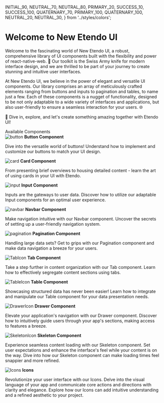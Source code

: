 
  INITIAL_90,
  NEUTRAL_70,
  NEUTRAL_80,
  PRIMARY_20,
  SUCCESS_10,
  SUCCESS_100,
  QUATERNARY_70,
  PRIMARY_100,
  QUATERNARY_100,
  NEUTRAL_20,
  NEUTRAL_30,
} from '../styles/colors';

<Meta title="Introduction/Documentation" />

<style>
  {`
    .inter {
      font-family: 'Inter', 'sans-serif';
    }

    .subheading {
      font-weight: 700;
      font-size: 13px;
      color: ${NEUTRAL_70};
      letter-spacing: 6px;
      line-height: 24px;
      text-transform: uppercase;
      margin-bottom: 12px;
      margin-top: 40px;
    }

    .link-list {
      display: grid;
      grid-template-columns: repeat(3, 1fr);
      row-gap: 10px;
      column-gap: 1.5rem;
    }

    @media (max-width: 620px) {
      .link-list {
        grid-template-columns: 1fr;
      }
    }

    .link-item {
      display: flex;
      flex-direction: column;
      align-items: center;
      padding: 20px;
      padding-bottom: 0px;
      border-radius: 5px;
      border: 1px solid transparent;
      transition: background 150ms ease-out, border 150ms ease-out, transform 150ms ease-out;
    }

    .link-item:hover {
      border: 1px solid ${QUATERNARY_100};
      transform: translate3d(0, -3px, 0);
      box-shadow: rgba(0, 0, 0, 0.08) 0 3px 10px 0;
    }

    .link-item img {
      width: 100%;
      margin-bottom: 1rem;
    }


    .link-item strong {
      font-weight: 400;
      margin-top: 0.75rem;
      display: block;
      font-size: 1.4rem;
      color: ${NEUTRAL_30};
    }

    .link-item p {
      font-weight: 500;
      font-size: 0.85rem;
      line-height: 1.5;
      color: ${NEUTRAL_20};
    }

    .link-item span {
      margin: 0;
      line-height: 20px;
    }

    .tip {
      display: inline-block;
      border-radius: 1em;
      font-size: 11px;
      line-height: 12px;
      font-weight: 700;
      background: ${SUCCESS_10};
      color: ${SUCCESS_100};
      padding: 4px 12px;
      margin-right: 10px;
      vertical-align: top;
    }

    .tip-wrapper {
      font-size: 13px;
      line-height: 20px;
      margin-top: 40px;
      margin-bottom: 40px;
    }

    .tip-wrapper code {
      font-size: 12px;
      display: inline-block;
    }
  `}
</style>

<h1 className="inter">Welcome to New Etendo UI</h1>

<p className="inter">
  Welcome to the fascinating world of New Etendo UI, a robust, comprehensive library
  of UI components built with the flexibility and power of react-native-web. 🧩
  Our toolkit is the Swiss Army knife for modern interface design, and we are
  thrilled to be part of your journey to create stunning and intuitive user
  interfaces.
</p>

<p className="inter">
  At New Etendo UI, we believe in the power of elegant and versatile UI components.
  Our library comprises an array of meticulously crafted elements ranging from
  buttons and inputs to pagination and tables, to name just a few. Each of these
  components is a nugget of functionality, designed to be not only adaptable to
  a wide variety of interfaces and applications, but also user-friendly to
  ensure a seamless interaction for your users. 🌐
</p>

<p className="inter">
  🚀 Dive in, explore, and let's create something amazing together with Etendo
  UI!
</p>

<div className="subheading inter">Available Components</div>

<div className="link-list">
  <a className="link-item">
    <img src={ButtonComponent} alt="button" />
    <span>
      <strong className="inter">Button Component</strong>
      <p className="inter">Dive into the versatile world of buttons! Understand how to implement and customize our buttons to match your UI design.</p>
    </span>
  </a>

  <a className="link-item">
    <img src={CardIcon} alt="card" />
    <span>
      <strong className="inter">Card Component</strong>
      <p className="inter">
        From presenting brief overviews to housing detailed content - learn the
        art of using cards in your UI with Etendo.
      </p>
    </span>
  </a>

  <a className="link-item">
    <img src={InputIcon} alt="input" />
    <span>
      <strong className="inter">Input Component</strong>
      <p className="inter">
        Inputs are the gateways to user data. Discover how to utilize our
        adaptable Input components for an optimal user experience.
      </p>
    </span>
  </a>


  <a className="link-item">
    <img src={NavbarIcon} alt="navbar" />
    <span>
      <strong className="inter">Navbar Component</strong>
      <p className="inter">
        Make navigation intuitive with our Navbar component. Uncover the secrets
        of setting up a user-friendly navigation system.
      </p>
    </span>
  </a>

  <a className="link-item">
    <img src={PaginationIcon} alt="pagination" />
    <span>
      <strong className="inter">Pagination Component</strong>
      <p className="inter">
        Handling large data sets? Get to grips with our Pagination component and
        make data navigation a breeze for your users.
      </p>
    </span>
  </a>

  <a className="link-item">
    <img src={TabIcon} alt="TabIcon" />
    <span>
      <strong className="inter">Tab Component</strong>
      <p className="inter">
        Take a step further in content organization with our Tab component. Learn
        how to effectively segregate content sections using tabs.
      </p>
    </span>
  </a>

  <a className="link-item">
    <img src={TableIcon} alt="TableIcon" />
    <span>
      <strong className="inter">Table Component</strong>
      <p className="inter">Showcasing structured data has never been easier! 
      Learn how to integrate and manipulate our Table component for your data presentation needs.</p>
    </span>
  </a>

  <a className="link-item">
    <img src={DrawerComponent} alt="DrawerIcon" />
    <span>
      <strong className="inter">Drawer Component</strong>
      <p className="inter">Elevate your application's navigation with our Drawer component. Discover how to intuitively guide users through your app's sections, making access to features a breeze.</p>
    </span>
  </a>

  <a className="link-item">
    <img src={SkeletonComponent} alt="SkeletonIcon" />
    <span>
      <strong className="inter">Skeleton Component</strong>
      <p className="inter">Experience seamless content loading with our Skeleton component. Set user expectations and enhance the interface's feel while your content is on the way. Dive into how our Skeleton component can make loading times feel snappier and more refined.</p>
    </span>
  </a>

  <a className="link-item">
    <img src={Icons} alt="Icons" />
    <span>
      <strong className="inter">Icons</strong>
      <p className="inter">Revolutionize your user interface with our Icons. Delve into the visual language of your app and communicate core actions and directions with clarity and elegance. Explore how our Icons can add intuitive understanding and a refined aesthetic to your project.</p>
    </span>
  </a>
</div>
